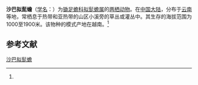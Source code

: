 {{Speciesbox
| name = 沙巴拟髭蟾
| status = 
| status_system = 
| image = 
| genus = Leptobrachium
| species = chapaensis
| authority = (Bourret, 1937)<ref name='id4840'>{{cite web| url =http://www.bioinfo.cn/db05/BjdwSpecies.php?action=view&id=4840| title =沙巴拟髭蟾| work =《中国动物物种编目数据库》| publisher =中国科学院微生物研究所| author =中国科学院动物研究所| accessdate =2009-04-11| deadurl =yes| archiveurl =https://web.archive.org/web/20160305092444/http://www.bioinfo.cn/db05/BjdwSpecies.php?action=view&id=4840| archivedate =2016-03-05}}</ref>
}}

'''沙巴拟髭蟾'''（[[学名|学名]]：{{lang|la|''Leptobrachium chapaensis''}}）为[[锄足蟾科|锄足蟾科]][[拟髭蟾属|拟髭蟾属]]的[[两栖动物|两栖动物]]。在[[中国大陆|中国大陆]]，分布于[[云南|云南]]等地，常栖息于热带和亚热带的山区小溪旁的草丛或灌丛中。其生存的海拔范围为1000至1900米。该物种的模式产地在越南。<ref name='id4840'/>

== 参考文献 ==
{{reflist}}

{{Wikispecies|Leptobrachium chapaensis}}

[[Category:拟髭蟾属|沙巴拟髭蟾]]


{{amphibian-stub}}